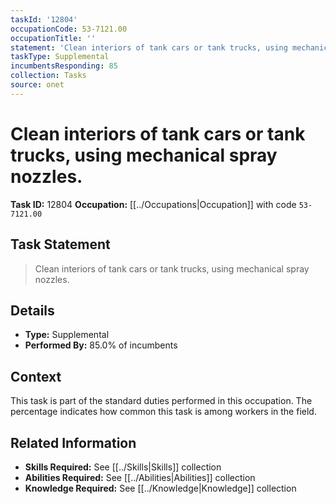```yaml
---
taskId: '12804'
occupationCode: 53-7121.00
occupationTitle: ''
statement: 'Clean interiors of tank cars or tank trucks, using mechanical spray nozzles.'
taskType: Supplemental
incumbentsResponding: 85
collection: Tasks
source: onet
---
```

# Clean interiors of tank cars or tank trucks, using mechanical spray nozzles.

**Task ID:** 12804
**Occupation:** [[../Occupations|Occupation]] with code `53-7121.00`

## Task Statement

> Clean interiors of tank cars or tank trucks, using mechanical spray nozzles.

## Details

- **Type:** Supplemental
- **Performed By:** 85.0% of incumbents

## Context

This task is part of the standard duties performed in this occupation. The percentage indicates how common this task is among workers in the field.

## Related Information

- **Skills Required:** See [[../Skills|Skills]] collection
- **Abilities Required:** See [[../Abilities|Abilities]] collection
- **Knowledge Required:** See [[../Knowledge|Knowledge]] collection
